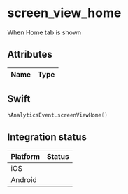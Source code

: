 
# screen_view_home
When Home tab is shown

## Attributes

| Name      | Type |
| ----------- | ----------- |


## Swift

```swift
hAnalyticsEvent.screenViewHome()
```

## Integration status

| Platform      | Status |
| ----------- | ----------- |
| iOS      | <GithubStatus query="hAnalyticsEvent.screenViewHome" />       |
| Android      | <GithubStatus query="hAnalyticsEvent.Companion.screenViewHome" />       |